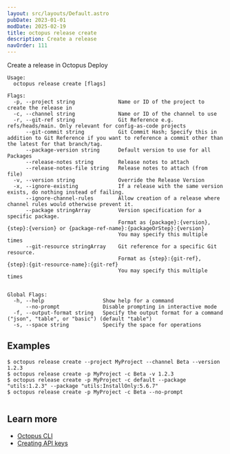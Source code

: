 ```yaml
---
layout: src/layouts/Default.astro
pubDate: 2023-01-01
modDate: 2025-02-19
title: octopus release create
description: Create a release
navOrder: 111
---
```


Create a release in Octopus Deploy

```
Usage:
  octopus release create [flags]

Flags:
  -p, --project string              Name or ID of the project to create the release in
  -c, --channel string              Name or ID of the channel to use
  -r, --git-ref string              Git Reference e.g. refs/heads/main. Only relevant for config-as-code projects
      --git-commit string           Git Commit Hash; Specify this in addition to Git Reference if you want to reference a commit other than the latest for that branch/tag.
      --package-version string      Default version to use for all Packages
      --release-notes string        Release notes to attach
      --release-notes-file string   Release notes to attach (from file)
  -v, --version string              Override the Release Version
  -x, --ignore-existing             If a release with the same version exists, do nothing instead of failing.
      --ignore-channel-rules        Allow creation of a release where channel rules would otherwise prevent it.
      --package stringArray         Version specification for a specific package.
                                    Format as {package}:{version}, {step}:{version} or {package-ref-name}:{packageOrStep}:{version}
                                    You may specify this multiple times
      --git-resource stringArray    Git reference for a specific Git resource.
                                    Format as {step}:{git-ref}, {step}:{git-resource-name}:{git-ref}
                                    You may specify this multiple times


Global Flags:
  -h, --help                   Show help for a command
      --no-prompt              Disable prompting in interactive mode
  -f, --output-format string   Specify the output format for a command ("json", "table", or "basic") (default "table")
  -s, --space string           Specify the space for operations

```

## Examples

<SamplesInstance />

```
$ octopus release create --project MyProject --channel Beta --version 1.2.3
$ octopus release create -p MyProject -c Beta -v 1.2.3
$ octopus release create -p MyProject -c default --package "utils:1.2.3" --package "utils:InstallOnly:5.6.7"
$ octopus release create -p MyProject -c Beta --no-prompt


```

## Learn more

- [Octopus CLI](/docs/octopus-rest-api/cli)
- [Creating API keys](/docs/octopus-rest-api/how-to-create-an-api-key)